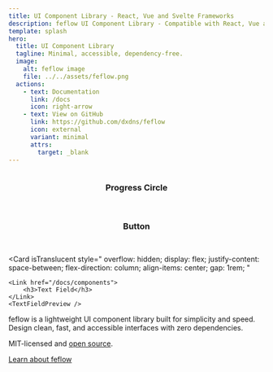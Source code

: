 ```yaml
---
title: UI Component Library - React, Vue and Svelte Frameworks
description: feflow UI Component Library - Compatible with React, Vue and Svelte Frameworks.
template: splash
hero:
  title: UI Component Library
  tagline: Minimal, accessible, dependency-free.
  image:
    alt: feflow image
    file: ../../assets/feflow.png
  actions:
    - text: Documentation
      link: /docs
      icon: right-arrow
    - text: View on GitHub
      link: https://github.com/dxdns/feflow
      icon: external
      variant: minimal
      attrs:
        target: _blank
---
```



<CardGrid stagger>
	<Card
    isTranslucent
    style="
    display: flex;
    justify-content: center;
    flex-direction: column;
    align-items: center;
    gap: 1rem;
    "
    >
    <Link href="/docs/components">
      <h3>Progress Circle</h3>
    </Link>
    <ProgressCirclePreview client:load />
	</Card>
	<Card
    isTranslucent
    style="
    display: flex;
    justify-content: center;
    flex-direction: column;
    align-items: center;
    gap: 1rem;
    "
    >
      <Link href="/docs/components">
        <h3>Button</h3>
      </Link>
      <ButtonPreview client:load />
	</Card>

<Card
	isTranslucent
	style="
    overflow: hidden;
    display: flex;
    justify-content: space-between;
    flex-direction: column;
    align-items: center;
    gap: 1rem;
    "
>
	<Link href="/docs/components">
		<h3>Text Field</h3>
	</Link>
	<TextFieldPreview />
</Card>

  <div>
    <LinkCard title="All components" href="/docs/components" />
    <LinkCard title="Explore templates" href="/docs/templates"  />
  </div>
</CardGrid>

<About>
  feflow is a lightweight UI component library built for simplicity and speed.
  Design clean, fast, and accessible interfaces with zero dependencies.

MIT-licensed and [open source](https://github.com/dxdns/feflow).

[Learn about feflow](/docs)

</About>
